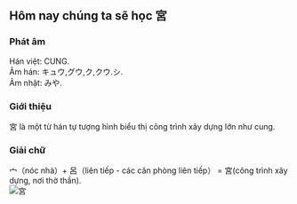
##  Hôm nay chúng ta sẽ học 宮
### Phát âm
Hán việt: CUNG.   
Âm hán: キュウ,グウ,ク,クウ.シ.   
Âm nhật: みや.
### Giới thiệu
宮 là một từ hán tự tượng hình biểu thị công trình xây dựng lớn như cung.
### Giải chữ
宀（nóc nhà）+ 呂（liên tiếp - các căn phòng liên tiếp） = 宮(công trình xây dựng, nơi thờ thần).    
<Image src={miya} alt='宮'/>